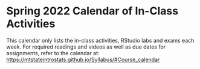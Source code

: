 # Spring 2022 Calendar of In-Class Activities {-}


This calendar only lists the in-class activities, RStudio labs and exams each week. For required readings and videos as well as due dates for assignments, refer to the calendar at:  
[https://mtstateintrostats.github.io/Syllabus/#Course_calendar](https://mtstateintrostats.github.io/Syllabus/#Course_calendar)

\begin{longtable}{|l|l|l|l|p{.55\textwidth}|}
\hline
\textbf{Week}& \textbf{Day}& \textbf{Date}& \textbf{Activity} \\ \hline
\endhead

1& W& 1/19& Syllabus Review \\*
1& F& 1/21& Martian Alphabet \\ \hline
2& M& 1/24& American Indian Address Part A \\*
2& W& 1/26& American Indian Address Part B \\* 
2& F& 1/28& Week 2 Lab \\ \hline
3& M& 1/31& Myopia and Nightlights \\*
3& W& 2/2& IMDb Movie Reviews \\*
3& F& 2/4& Week 3 Lab \\ \hline
4& M& 2/7& Movie Profits --- Linear Regression \\*
4& W& 2/9& Movie Profits --- Correlation \\*
4& F& 2/11& Week 4 Lab \\ \hline
5& M& 2/14& Exam 1 Review \\*
5& W& 2/16& Group Midterm Exam 1 \\*	
5& F& 2/18& Midterm Exam 1 \\ \hline
6& M& 2/21& (\textit{No class}) \\*
6& W& 2/23& Helper Hinderer --- Simulation HT \\*	
6& F& 2/25& Week 6 Lab \\ \hline
7& M& 2/28& Helper Hinderer --- Simulation CI \\*
7& W& 3/2&  Handedness of Male Boxers --- Theory\\*
7& F& 3/4& Week 7 Lab \\ \hline
8& M& 3/7& Good Samaritan --- Simulation HT \\*
8& W& 3/9& Good Samaritan --- Simulation CI \\*	
8& F& 3/11& Week 8 Lab \\ \hline
Holiday& M--F& 3/14--3/18& \textbf{No Class --- Spring Break} \\ \hline
9& M& 3/21& Helmet Use and Head Injuries --- Theory HT \\*
9& W& 3/23& Helmet Use and Head Injuries --- Theory CI \\*	
9& F& 3/25& Week 9 Lab \\ \hline
10& M& 3/28& Exam 2 Review \\*
10& W& 3/30& Group Midterm Exam 2 \\*
10& F& 4/1& Midterm Exam 2\\ \hline
11& M& 4/4& COVID and Air Pollution \\*
11& W& 4/6& Color Interference \\*	
11& F& 4/8& Week 11 Lab \\ \hline
12& M& 4/11& Weather Patterns and Snowfall \\*
12& W& 4/13& Week 12 Lab \\*
12& F& 4/15& (\textit{No class}) \\ \hline
13& M& 4/18& Diving Penguins  \\*
13& W& 4/20& Golf Driving Distances \\*
13& F& 4/22& Week 13 Lab \\ \hline
14& M& 4/25& What's the probability? \\*
14& W& 4/27& Relative Risk \\*
14& F& 4/29& Week 14 Lab \\ \hline
15& M& 5/2& Data Exploration \\*
15& W& 5/4& Final Exam Review \\*
15& F& 5/6& Final Group Exam \\ \hline
Finals& TBD & TBD & Group Common Final Exam \\
&  &  & See \url{www.montana.edu/registrar/Schedules.html} \\ \hline

\end{longtable}

\nocite{*}

